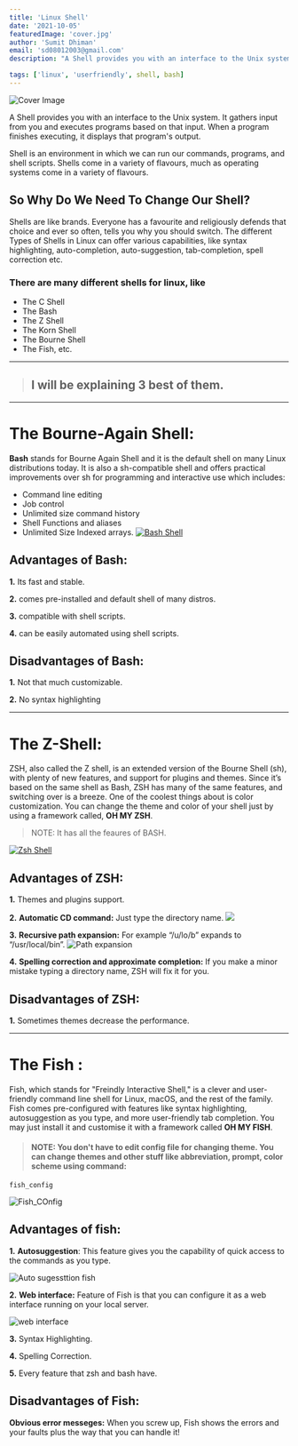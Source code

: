 ```yaml
---
title: 'Linux Shell'
date: '2021-10-05'
featuredImage: 'cover.jpg'
author: 'Sumit Dhiman'
email: 'sd08012003@gmail.com'
description: "A Shell provides you with an interface to the Unix system. It gathers input from you and executes programs based on that input. When a program finishes executing, it displays that program's output..."

tags: ['linux', 'userfriendly', shell, bash]
---
```


![Cover Image](/assets/images/blogs_images/Linux_shell/coverlinux.jpg)

A Shell provides you with an interface to the Unix system. It gathers input from you and executes programs based on that input. When a program finishes executing, it displays that program's output.

Shell is an environment in which we can run our commands, programs, and shell scripts. Shells come in a variety of flavours, much as operating systems come in a variety of flavours.

## So Why Do We Need To Change Our Shell?

Shells are like brands. Everyone has a favourite and religiously defends that choice and ever so often, tells you why you should switch. The different Types of Shells in Linux can offer various capabilities, like syntax highlighting, auto-completion, auto-suggestion, tab-completion, spell correction etc.

### There are many different shells for linux, like

- The C Shell
- The Bash
- The Z Shell
- The Korn Shell
- The Bourne Shell
- The Fish, etc.

---

> ## I will be explaining 3 best of them.

---

# The Bourne-Again Shell:

**Bash** stands for Bourne Again Shell and it is the default shell on many Linux distributions today. It is also a sh-compatible shell and offers practical improvements over sh for programming and interactive use which includes:

- Command line editing
- Job control
- Unlimited size command history
- Shell Functions and aliases
- Unlimited Size Indexed arrays.
  [![Bash Shell ](https://www.cyberciti.biz/media/new/faq/2016/01/Hello-World-Bash-Shell-Script-Program.jpg 'Bash Shell ')](http://https://www.cyberciti.biz/media/new/faq/2016/01/Hello-World-Bash-Shell-Script-Program.jpg 'Bash Shell ')

## Advantages of Bash:

**1.** Its fast and stable.

**2.** comes pre-installed and default shell of many distros.

**3.** compatible with shell scripts.

**4.** can be easily automated using shell scripts.

## Disadvantages of Bash:

**1.** Not that much customizable.

**2.** No syntax highlighting

---

# The Z-Shell:

ZSH, also called the Z shell, is an extended version of the Bourne Shell (sh), with plenty of new features, and support for plugins and themes. Since it’s based on the same shell as Bash, ZSH has many of the same features, and switching over is a breeze.
One of the coolest things about is color customization. You can change the theme and color of your shell just by using a framework called, **OH MY ZSH**.

> NOTE: It has all the feaures of BASH.

[![](https://user-images.githubusercontent.com/49100982/108254744-777cb400-716c-11eb-9407-1463775bbc25.jpg 'Zsh Shell')](http://https://user-images.githubusercontent.com/49100982/108254744-777cb400-716c-11eb-9407-1463775bbc25.jpg 'Zsh Shell')

## Advantages of ZSH:

**1.** Themes and plugins support.

**2.** **Automatic CD command:** Just type the directory name.
![](https://i.ibb.co/vCnWTvc/Screenshot-from-2021-10-04-14-01-58.png)

**3.** **Recursive path expansion:** For example “/u/lo/b” expands to “/usr/local/bin”.
![Path expansion](https://i.ibb.co/CVJWHMC/ezgif-com-gif-maker.gif 'Path expansion')

**4.** **Spelling correction and approximate completion:** If you make a minor mistake typing a directory name, ZSH will fix it for you.

## Disadvantages of ZSH:

**1.** Sometimes themes decrease the performance.

---

# The Fish :

Fish, which stands for "Freindly Interactive Shell," is a clever and user-friendly command line shell for Linux, macOS, and the rest of the family.
Fish comes pre-configured with features like syntax highlighting, autosuggestion as you type, and more user-friendly tab completion.
You may just install it and customise it with a framework called **OH MY FISH**.

> #### NOTE: You don't have to edit config file for changing theme. You can change themes and other stuff like abbreviation, prompt, color scheme using command:

    fish_config

![Fish_COnfig](https://i.ibb.co/WDBVBZV/ezgif-com-gif-maker-1.gif 'Fish_COnfig')

## Advantages of fish:

**1.** **Autosuggestion**: This feature gives you the capability of quick access to the commands as you type.

![Auto sugessttion fish](https://i.ibb.co/Hn2PRdC/Screenshot-from-2021-10-05-20-22-13.png 'Auto sugessttion fish')

**2.** **Web interface:** Feature of Fish is that you can configure it as a web interface running on your local server.

![web interface](https://i.ibb.co/N2k0Xz6/Screenshot-from-2021-10-05-20-24-57.png 'web interface')

**3.** Syntax Highlighting.

**4.** Spelling Correction.

**5.** Every feature that zsh and bash have.

## Disadvantages of Fish:

**Obvious error messeges:** When you screw up, Fish shows the errors and your faults plus the way that you can handle it!
